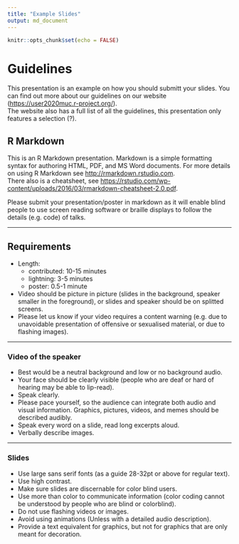 ```yaml
---
title: "Example Slides"
output: md_document
---
```


```r
knitr::opts_chunk$set(echo = FALSE)
```

# Guidelines

This presentation is an example on how you should submitt your slides. You can find out more about our guidelines on our website (<https://user2020muc.r-project.org/>).  
The website also has a full list of all the guidelines, this presentation only features a selection (?).

## R Markdown

This is an R Markdown presentation. Markdown is a simple formatting syntax for authoring HTML, PDF, and MS Word documents. For more details on using R Markdown see <http://rmarkdown.rstudio.com>.  
There also is a cheatsheet, see <https://rstudio.com/wp-content/uploads/2016/03/rmarkdown-cheatsheet-2.0.pdf>.  

Please submit your presentation/poster in markdown as it will enable blind people to use screen reading software or braille displays to follow the details (e.g. code) of talks.

*** 

## Requirements

* Length: 
  + contributed: 10-15 minutes
  + lightning: 3-5 minutes
  + poster: 0.5-1 minute
* Video should be picture in picture (slides in the background, speaker smaller in the foreground), or slides and speaker should be on splitted screens.
* Please let us know if your video requires a content warning (e.g. due to unavoidable presentation of offensive or sexualised material, or due to flashing images).

*** 

### Video of the speaker

* Best would be a neutral background and low or no background audio.
* Your face should be clearly visible (people who are deaf or hard of hearing may be able to lip-read).
* Speak clearly.
* Please pace yourself, so the audience can integrate both audio and visual information. Graphics, pictures, videos, and memes should be described audibly.
* Speak every word on a slide, read long excerpts aloud.
* Verbally describe images.

*** 

### Slides
* Use large sans serif fonts (as a guide 28-32pt or above for regular text).
* Use high contrast.
* Make sure slides are discernable for color blind users.
* Use more than color to communicate information (color coding cannot be understood by people who are blind or colorblind).
* Do not use flashing videos or images.
* Avoid using animations (Unless with a detailed audio description).
* Provide a text equivalent for graphics, but not for graphics that are only meant for decoration.
